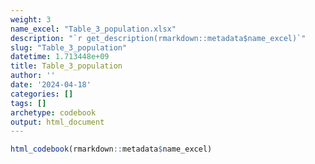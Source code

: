 ```yaml
---
weight: 3
name_excel: "Table_3_population.xlsx"
description: "`r get_description(rmarkdown::metadata$name_excel)`"
slug: "Table_3_population"
datetime: 1.713448e+09
title: Table_3_population
author: ''
date: '2024-04-18'
categories: []
tags: []
archetype: codebook
output: html_document
---
```


```r
html_codebook(rmarkdown::metadata$name_excel)
```
